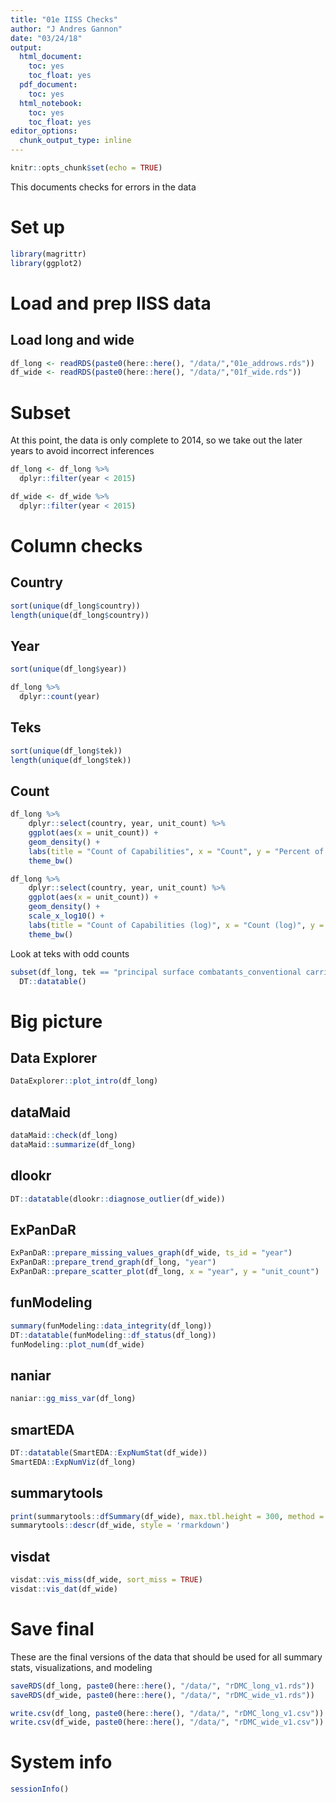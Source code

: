 ```yaml
---
title: "01e IISS Checks"
author: "J Andres Gannon"
date: "03/24/18"
output:
  html_document:
    toc: yes
    toc_float: yes
  pdf_document:
    toc: yes
  html_notebook:
    toc: yes
    toc_float: yes
editor_options:
  chunk_output_type: inline
---
```

<style>
    body .main-container {
        max-width: 100%;
    }
</style>


```r
knitr::opts_chunk$set(echo = TRUE)
```

This documents checks for errors in the data

# Set up
```r
library(magrittr)
library(ggplot2)
```

# Load and prep IISS data
## Load long and wide
```r
df_long <- readRDS(paste0(here::here(), "/data/","01e_addrows.rds"))
df_wide <- readRDS(paste0(here::here(), "/data/","01f_wide.rds"))
```

# Subset
At this point, the data is only complete to 2014, so we take out the later years to avoid incorrect inferences
```r
df_long <- df_long %>%
  dplyr::filter(year < 2015)

df_wide <- df_wide %>%
  dplyr::filter(year < 2015)
```

# Column checks
## Country
```r
sort(unique(df_long$country))
length(unique(df_long$country))
```

## Year
```r
sort(unique(df_long$year))

df_long %>%
  dplyr::count(year)
```

## Teks
```r
sort(unique(df_long$tek))
length(unique(df_long$tek))
```

## Count
```r
df_long %>%
    dplyr::select(country, year, unit_count) %>%
    ggplot(aes(x = unit_count)) + 
    geom_density() + 
    labs(title = "Count of Capabilities", x = "Count", y = "Percent of Rows") +
    theme_bw()

df_long %>%
    dplyr::select(country, year, unit_count) %>%
    ggplot(aes(x = unit_count)) + 
    geom_density() + 
    scale_x_log10() +
    labs(title = "Count of Capabilities (log)", x = "Count (log)", y = "Percent of Rows") +
    theme_bw()
```

Look at teks with odd counts
```r
subset(df_long, tek == "principal surface combatants_conventional carriers" & unit_count > 0) %>%
  DT::datatable()
```

# Big picture
## Data Explorer
```r
DataExplorer::plot_intro(df_long)
```

## dataMaid
```r
dataMaid::check(df_long)
dataMaid::summarize(df_long)
```

## dlookr
```r
DT::datatable(dlookr::diagnose_outlier(df_wide))
```

## ExPanDaR
```r
ExPanDaR::prepare_missing_values_graph(df_wide, ts_id = "year")
ExPanDaR::prepare_trend_graph(df_long, "year")
ExPanDaR::prepare_scatter_plot(df_long, x = "year", y = "unit_count")
```

## funModeling
```r
summary(funModeling::data_integrity(df_long))
DT::datatable(funModeling::df_status(df_long))
funModeling::plot_num(df_wide)
```

## naniar
```r
naniar::gg_miss_var(df_long)
```

## smartEDA
```r
DT::datatable(SmartEDA::ExpNumStat(df_wide))
SmartEDA::ExpNumViz(df_long)
```

## summarytools
```r
print(summarytools::dfSummary(df_wide), max.tbl.height = 300, method = "render")
summarytools::descr(df_wide, style = 'rmarkdown')
```

## visdat
```r
visdat::vis_miss(df_wide, sort_miss = TRUE)
visdat::vis_dat(df_wide)
```

# Save final
These are the final versions of the data that should be used for all summary stats, visualizations, and modeling
```r
saveRDS(df_long, paste0(here::here(), "/data/", "rDMC_long_v1.rds"))
saveRDS(df_wide, paste0(here::here(), "/data/", "rDMC_wide_v1.rds"))

write.csv(df_long, paste0(here::here(), "/data/", "rDMC_long_v1.csv"))
write.csv(df_wide, paste0(here::here(), "/data/", "rDMC_wide_v1.csv"))
```

# System info
```r
sessionInfo()
```
